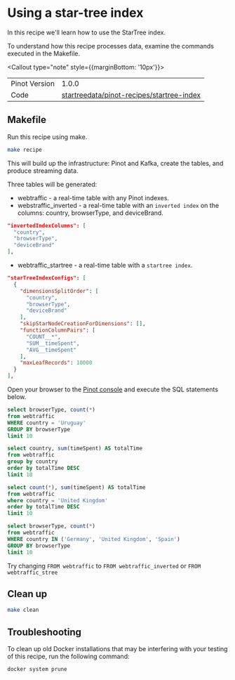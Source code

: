
# Using a star-tree index

In this recipe we'll learn how to use the StarTree index.

To understand how this recipe processes data, examine the commands executed in the Makefile.

<Callout type="note" style={{marginBottom: '10px'}}>
  <table style={{ border: '1px solid #ccc', borderCollapse: 'collapse', width: '100%' }}>
    <tbody>
      <tr>
        <td style={{ border: '1px solid #ccc', padding: '8px' }}>Pinot Version</td>
        <td style={{ border: '1px solid #ccc', padding: '8px' }}>1.0.0</td>
      </tr>
      <tr>
        <td style={{ border: '1px solid #ccc', padding: '8px' }}>Code</td>
        <td style={{ border: '1px solid #ccc', padding: '8px', backgroundColor: '#f5f5f5' }}>
          <a style={{textDecoration: 'underline'}} target="_blank"  href="https://github.com/startreedata/pinot-recipes/tree/main/recipes/startree-index">
            startreedata/pinot-recipes/startree-index
          </a>
        </td>
      </tr>
    </tbody>
  </table>
</Callout>


## Makefile

Run this recipe using make.

```bash
make recipe
```

This will build up the infrastructure: Pinot and Kafka, create the tables, and produce streaming data. 

Three tables will be generated:

- webtraffic - a real-time table with any Pinot indexes.
- webstraffic_inverted - a real-time table with an `inverted index` on the columns: country, browserType, and deviceBrand.

```json
"invertedIndexColumns": [
  "country",
  "browserType",
  "deviceBrand"
],
```
- webtraffic_startree - a real-time table with a `startree index`.

```json
"starTreeIndexConfigs": [
  {
    "dimensionsSplitOrder": [
      "country",
      "browserType",
      "deviceBrand"
    ],
    "skipStarNodeCreationForDimensions": [],
    "functionColumnPairs": [
      "COUNT__*",
      "SUM__timeSpent",
      "AVG__timeSpent"
    ],
    "maxLeafRecords": 10000
  }
],
```

Open your browser to the [Pinot console](http://localhost:9000) and execute the SQL statements below.


```sql
select browserType, count(*)
from webtraffic 
WHERE country = 'Uruguay'
GROUP BY browserType
limit 10
```

```sql
select country, sum(timeSpent) AS totalTime
from webtraffic
group by country
order by totalTime DESC
limit 10
```

```sql
select count(*), sum(timeSpent) AS totalTime
from webtraffic
where country = 'United Kingdom'
order by totalTime DESC
limit 10
```

```sql
select browserType, count(*)
from webtraffic
WHERE country IN ('Germany', 'United Kingdom', 'Spain')
GROUP BY browserType
limit 10
```

Try changing `FROM webtraffic` to `FROM webtraffic_inverted` or `FROM webtraffic_stree`


## Clean up

```bash
make clean
```

## Troubleshooting

To clean up old Docker installations that may be interfering with your testing of this recipe, run the following command:

```bash
docker system prune
```